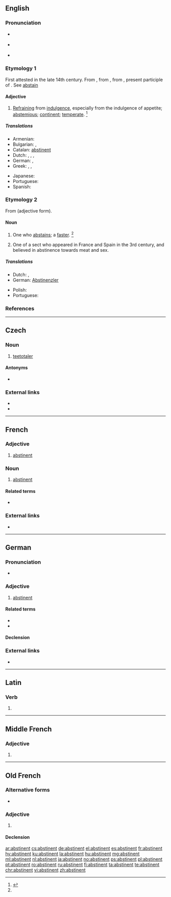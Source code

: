 ==English==

===Pronunciation===
* {{a|US}} {{IPA|/ˈæb.stɪ.nn̩t/|lang=en}}
* {{a|US}} {{IPA|/ˈæb.stə.nn̩t/|lang=en}}
* {{audio|en-us-abstinent.ogg|Audio (US)|lang=en}}

===Etymology 1===
First attested in the late 14th century. From {{etyl|enm|en}}, from {{etyl|fro|en}} {{m|fro|abstinent}}, from {{etyl|la|en}} {{m|la|abstinēns}}, present participle of {{m|la|abstineō}}. See [[abstain]]

====Adjective====
{{en-adj}}

# [[refraining|Refraining]] from [[indulgence]], especially from the indulgence of appetite; [[abstemious]]; [[continent]]; [[temperate]]. {{defdate|First attested around 1350 to 1470.}}<ref name=SOED>{{R:SOED5|page=10}}</ref>
#: {{rfquotek|Beaumont and Fletcher}}

=====Translations=====
{{trans-top|refraining from indulgence}}
* Armenian: {{t+|hy|ժուժկալ|sc=Armn}}
* Bulgarian: {{t+|bg|въздържан}}, {{t+|bg|умерен}}
* Catalan: [[abstinent#Catalan|abstinent]]
* Dutch: {{t|nl|zich onthoudend}}, {{t+|nl|matig}}, {{t+|nl|bescheiden}}, {{t+|nl|sober}}
* German: {{t+|de|abstinent}} {{gloss|mostly when referring to alcohol or smoking}}, {{t+|de|enthaltsam}} {{gloss|sexually abstinent, celibate}}
* Greek: {{t+|el|εγκρατής|m|f|sc=Grek}}, {{t+|el|λιτοδίαιτος|m|sc=Grek}}, {{t+|el|νηστευτής|m|sc=Grek}}
{{trans-mid}}
* Japanese: {{t|ja|禁欲|tr=kinyoku}}
* Portuguese: {{t|pt|abstinente}}
* Spanish: {{t+|es|abstinente}}
{{trans-bottom}}

===Etymology 2===
From {{etyl|enm|en}} {{m|enm|abstinent}} (adjective form).

====Noun====
{{en-noun}}

# One who [[abstain]]s; a [[faster]]. {{defdate|First attested around 1350 to 1470.}}<ref name=SOED/>
# {{lb|en|usually|capitalized|religion|historical}} One of a sect who appeared in France and Spain in the 3rd century, and believed in abstinence towards meat and sex.

=====Translations=====
{{trans-top|one who abstains}}
* Dutch: {{t+|nl|abstinent|m}}, {{t|nl|onthouder|m}}
* German: [[Abstinenzler]] {{g|m}} {{qualifier|often pejorative}}
{{trans-mid}}
* Polish: {{t+|pl|abstynent|m-pr}} {{qualifier|often associated with alcohol}}
* Portuguese: {{t|pt|abstinente|m|f}}
{{trans-bottom}}

===References===
<references/>

----

==Czech==

===Noun===
{{cs-noun|g=m}}

# [[teetotaler]] {{gloss|person who completely abstains from alcohol}}

====Antonyms====
* {{l|cs|pijan}}

===External links===
* {{R:PSJC}}
* {{R:SSJC}}

----

==French==

===Adjective===
{{fr-adj|f=abstinente}}

# [[abstinent#English|abstinent]]

===Noun===
{{fr-noun|m}}

# [[abstinent#English|abstinent]]

====Related terms====
* {{l|fr|abstinence}}

===External links===
* {{R:TLFi}}

----

==German==

===Pronunciation===
* {{audio|De-abstinent.ogg|Audio|lang=de}}

===Adjective===
{{de-adj|abstinenter|abstinentesten}}

# [[abstinent#English|abstinent]]

====Related terms====
* {{l|de|Abstinenz}}
* {{l|de|Abstinenzler}}

====Declension====
{{de-decl-adj|abstinent|abstinenter|abstinentst}}

===External links===
* {{R:Duden}}

----

==Latin==

===Verb===
{{la-verb-form|abstinent}}

# {{inflection of|abstineō||3|p|pres|actv|indc|lang=la}}

----

==Middle French==

===Adjective===
{{frm-adj}}

# {{l|en|abstinent}}

----

==Old French==

===Alternative forms===
* {{l|fro|abstenent}}

===Adjective===
{{head|fro|adjective}}

# {{l|en|abstinent}}

====Declension====
{{fro-decl-adj|ssm=abstinens|pm=abstinens}}

[[ar:abstinent]]
[[cs:abstinent]]
[[de:abstinent]]
[[el:abstinent]]
[[es:abstinent]]
[[fr:abstinent]]
[[hy:abstinent]]
[[ku:abstinent]]
[[la:abstinent]]
[[hu:abstinent]]
[[mg:abstinent]]
[[ml:abstinent]]
[[nl:abstinent]]
[[ja:abstinent]]
[[no:abstinent]]
[[ps:abstinent]]
[[pl:abstinent]]
[[pt:abstinent]]
[[ro:abstinent]]
[[ru:abstinent]]
[[fi:abstinent]]
[[ta:abstinent]]
[[te:abstinent]]
[[chr:abstinent]]
[[vi:abstinent]]
[[zh:abstinent]]